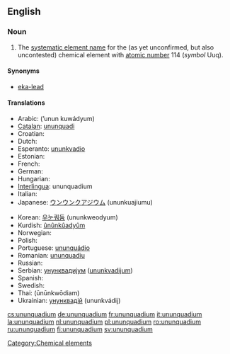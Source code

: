 ==English==
{{elements|Uuq|ununtrium|Uut|ununpentium|Uup}}

===Noun===
{{en-noun|-}}
{{wikipedia}}

# The [[systematic element name]] for the (as yet unconfirmed, but also uncontested) chemical element with [[atomic number]] 114 (''symbol'' Uuq).

====Synonyms====
* [[eka-lead]]

====Translations====
{{top}}
* Arabic: {{Arab|[[أنون كواديوم]]}} (’unun kuwádyum) {{m}}
* [[Catalan]]: [[ununquadi]] {{m}}
* Croatian: {{t-|hr|ununkvadij|m}}
* Dutch: {{t+|nl|ununquadium|n}}
* Esperanto: [[ununkvadio]]
* Estonian: {{t-|et|ununkvaadium}}
* French: {{t+|fr|ununquadium|m}}
* German: {{t+|de|Ununquadium|n}}
* Hungarian: {{t-|hu|ununquadium}}
* [[Interlingua]]: ununquadium
* Italian: {{t-|it|ununquadio|m}}
* Japanese: [[ウンウンクアジウム]] (ununkuajiumu)
{{mid}}
* Korean: [[우눈쿼듐]] (ununkweodyum)
* Kurdish: [[ûnûnkûadyûm]]
* Norwegian: {{t-|no|ununquadium}}
* Polish: {{t+|pl|ununquadium|m}}
* Portuguese: [[ununquádio]] {{m}}
* Romanian: [[ununquadiu]] {{n}}
* Russian: {{t-|ru|унунквадий|m|tr=ununkvádij|sc=Cyrl}}
* Serbian: [[унунквадијум]] ([[ununkvadijum]]) {{m}}
* Spanish: {{t+|es|ununquadio|m}}
* Swedish: {{t-|sv|ununquadium}}
* Thai: {{Thai|[[อูนอูนควอเดียม]]}} (ūnūnkwōdiam)
* Ukrainian: [[унунквадій]] (ununkvádij) {{m}}
{{bottom}}

[[Category:Chemical elements]]

[[cs:ununquadium]]
[[de:ununquadium]]
[[fr:ununquadium]]
[[it:ununquadium]]
[[la:ununquadium]]
[[nl:ununquadium]]
[[pl:ununquadium]]
[[ro:ununquadium]]
[[ru:ununquadium]]
[[fi:ununquadium]]
[[sv:ununquadium]]